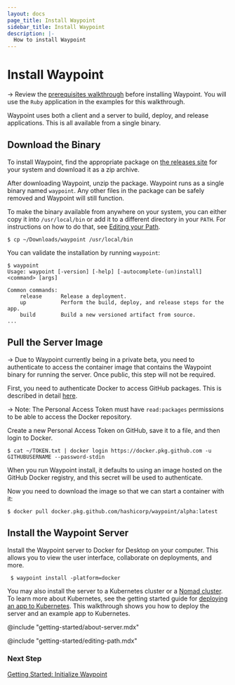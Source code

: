```yaml
---
layout: docs
page_title: Install Waypoint
sidebar_title: Install Waypoint
description: |-
  How to install Waypoint
---
```


# Install Waypoint

-> Review the [prerequisites walkthrough](/docs/getting-started/docker-example-app/install-prereqs) before installing
Waypoint. You will use the `Ruby` application in the examples for this walkthrough.

Waypoint uses both a client and a server to build, deploy, and release applications. This is
all available from a single binary.

<!-- Make this a partial -->

## Download the Binary

To install Waypoint, find the appropriate package on [the releases site](https://go.hashi.co/waypoint-beta-binaries)
for your system and download it as a zip archive.

After downloading Waypoint, unzip the package. Waypoint runs as a single binary named `waypoint`. Any
other files in the package can be safely removed and Waypoint will still function.

To make the binary available from anywhere on your system, you can either
copy it into `/usr/local/bin` or add it to a different directory in your `PATH`. For
instructions on how to do that, see [Editing your Path](#path).

```
$ cp ~/Downloads/waypoint /usr/local/bin
```

You can validate the installation by running `waypoint`:

```
$ waypoint
Usage: waypoint [-version] [-help] [-autocomplete-(un)install] <command> [args]

Common commands:
    release      Release a deployment.
    up           Perform the build, deploy, and release steps for the app.
    build        Build a new versioned artifact from source.
...
```

## Pull the Server Image

-> Due to Waypoint currently being in a private beta, you need to authenticate
to access the container image that contains the Waypoint binary for running the
server. Once public, this step will not be required.

First, you need to authenticate Docker to access GitHub packages. This is described in detail
[here](https://docs.github.com/en/packages/using-github-packages-with-your-projects-ecosystem/configuring-docker-for-use-with-github-packages#authenticating-with-a-personal-access-token).

-> Note: The Personal Access Token must have `read:packages` permissions to be able to access the Docker repository.

Create a new Personal Access Token on GitHub, save it to a file, and then login to Docker.

```
$ cat ~/TOKEN.txt | docker login https://docker.pkg.github.com -u GITHUBUSERNAME --password-stdin
```

When you run Waypoint install, it defaults to using an image hosted on the GitHub Docker registry, and this
secret will be used to authenticate.

Now you need to download the image so that we can start a container with it:

```shell
$ docker pull docker.pkg.github.com/hashicorp/waypoint/alpha:latest
```

## Install the Waypoint Server

Install the Waypoint server to Docker for Desktop on your computer. This allows you to view the user interface, collaborate on deployments, and more.

```shell
 $ waypoint install -platform=docker
```

You may also install the server to a Kubernetes cluster or a [Nomad cluster](https://nomadproject.io). To learn
more about Kubernetes, see the getting started
guide for [deploying an app to Kubernetes](/docs/getting-started/k8s-example-app/install-waypoint). This walkthrough
shows you how to deploy the server and an example app to Kubernetes.

@include "getting-started/about-server.mdx"

@include "getting-started/editing-path.mdx"

### Next Step

[Getting Started: Initialize Waypoint](/docs/getting-started/docker-example-app/init-waypoint)
